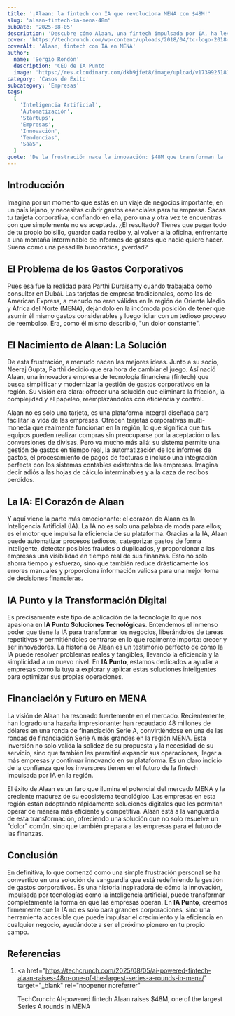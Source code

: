 ```yaml
---
title: '¡Alaan: la fintech con IA que revoluciona MENA con $48M!'
slug: 'alaan-fintech-ia-mena-48m'
pubDate: '2025-08-05'
description: 'Descubre cómo Alaan, una fintech impulsada por IA, ha levantado $48M para transformar la gestión de gastos corporativos en la región MENA, eliminando burocracia y optimizando finanzas.'
cover: 'https://techcrunch.com/wp-content/uploads/2018/04/tc-logo-2018-square-reverse2x.png'
coverAlt: 'Alaan, fintech con IA en MENA'
author:
  name: 'Sergio Rondón'
  description: 'CEO de IA Punto'
  image: 'https://res.cloudinary.com/dkb9jfet8/image/upload/v1739925181/sergio_gdcaeh.png'
category: 'Casos de Éxito'
subcategory: 'Empresas'
tags:
  [
    'Inteligencia Artificial',
    'Automatización',
    'Startups',
    'Empresas',
    'Innovación',
    'Tendencias',
    'SaaS',
  ]
quote: 'De la frustración nace la innovación: $48M que transforman la fintech en MENA.'
---
```


<h2 id="introduccion">Introducción</h2>

Imagina por un momento que estás en un viaje de negocios importante, en un país lejano, y necesitas cubrir gastos esenciales para tu empresa. Sacas tu tarjeta corporativa, confiando en ella, pero una y otra vez te encuentras con que simplemente no es aceptada. ¿El resultado? Tienes que pagar todo de tu propio bolsillo, guardar cada recibo y, al volver a la oficina, enfrentarte a una montaña interminable de informes de gastos que nadie quiere hacer. Suena como una pesadilla burocrática, ¿verdad?

<h2 id="el-problema-de-los-gastos-corporativos">
  El Problema de los Gastos Corporativos
</h2>

Pues esa fue la realidad para Parthi Duraisamy cuando trabajaba como consultor en Dubái. Las tarjetas de empresa tradicionales, como las de American Express, a menudo no eran válidas en la región de Oriente Medio y África del Norte (MENA), dejándolo en la incómoda posición de tener que asumir él mismo gastos considerables y luego lidiar con un tedioso proceso de reembolso. Era, como él mismo describió, "un dolor constante".

<h2 id="el-nacimiento-de-alaan-la-solucion">
  El Nacimiento de Alaan: La Solución
</h2>

De esta frustración, a menudo nacen las mejores ideas. Junto a su socio, Neeraj Gupta, Parthi decidió que era hora de cambiar el juego. Así nació Alaan, una innovadora empresa de tecnología financiera (fintech) que busca simplificar y modernizar la gestión de gastos corporativos en la región. Su visión era clara: ofrecer una solución que eliminara la fricción, la complejidad y el papeleo, reemplazándolos con eficiencia y control.

Alaan no es solo una tarjeta, es una plataforma integral diseñada para facilitar la vida de las empresas. Ofrecen tarjetas corporativas multi-moneda que realmente funcionan en la región, lo que significa que tus equipos pueden realizar compras sin preocuparse por la aceptación o las conversiones de divisas. Pero va mucho más allá: su sistema permite una gestión de gastos en tiempo real, la automatización de los informes de gastos, el procesamiento de pagos de facturas e incluso una integración perfecta con los sistemas contables existentes de las empresas. Imagina decir adiós a las hojas de cálculo interminables y a la caza de recibos perdidos.

<h2 id="la-ia-el-corazon-de-alaan">La IA: El Corazón de Alaan</h2>

Y aquí viene la parte más emocionante: el corazón de Alaan es la Inteligencia Artificial (IA). La IA no es solo una palabra de moda para ellos; es el motor que impulsa la eficiencia de su plataforma. Gracias a la IA, Alaan puede automatizar procesos tediosos, categorizar gastos de forma inteligente, detectar posibles fraudes o duplicados, y proporcionar a las empresas una visibilidad en tiempo real de sus finanzas. Esto no solo ahorra tiempo y esfuerzo, sino que también reduce drásticamente los errores manuales y proporciona información valiosa para una mejor toma de decisiones financieras.

<h2 id="ia-punto-y-la-transformacion-digital">
  IA Punto y la Transformación Digital
</h2>

Es precisamente este tipo de aplicación de la tecnología lo que nos apasiona en <strong>IA Punto Soluciones Tecnológicas</strong>. Entendemos el inmenso poder que tiene la IA para transformar los negocios, liberándolos de tareas repetitivas y permitiéndoles centrarse en lo que realmente importa: crecer y ser innovadores. La historia de Alaan es un testimonio perfecto de cómo la IA puede resolver problemas reales y tangibles, llevando la eficiencia y la simplicidad a un nuevo nivel. En <strong>IA Punto</strong>, estamos dedicados a ayudar a empresas como la tuya a explorar y aplicar estas soluciones inteligentes para optimizar sus propias operaciones.

<h2 id="financiacion-y-futuro-en-mena">Financiación y Futuro en MENA</h2>

La visión de Alaan ha resonado fuertemente en el mercado. Recientemente, han logrado una hazaña impresionante: han recaudado 48 millones de dólares en una ronda de financiación Serie A, convirtiéndose en una de las rondas de financiación Serie A más grandes en la región MENA. Esta inversión no solo valida la solidez de su propuesta y la necesidad de su servicio, sino que también les permitirá expandir sus operaciones, llegar a más empresas y continuar innovando en su plataforma. Es un claro indicio de la confianza que los inversores tienen en el futuro de la fintech impulsada por IA en la región.

El éxito de Alaan es un faro que ilumina el potencial del mercado MENA y la creciente madurez de su ecosistema tecnológico. Las empresas en esta región están adoptando rápidamente soluciones digitales que les permitan operar de manera más eficiente y competitiva. Alaan está a la vanguardia de esta transformación, ofreciendo una solución que no solo resuelve un "dolor" común, sino que también prepara a las empresas para el futuro de las finanzas.

<h2 id="conclusion">Conclusión</h2>

En definitiva, lo que comenzó como una simple frustración personal se ha convertido en una solución de vanguardia que está redefiniendo la gestión de gastos corporativos. Es una historia inspiradora de cómo la innovación, impulsada por tecnologías como la inteligencia artificial, puede transformar completamente la forma en que las empresas operan. En <strong>IA Punto</strong>, creemos firmemente que la IA no es solo para grandes corporaciones, sino una herramienta accesible que puede impulsar el crecimiento y la eficiencia en cualquier negocio, ayudándote a ser el próximo pionero en tu propio campo.

<h2 id="referencias">Referencias</h2>

1.  <a
      href="https://techcrunch.com/2025/08/05/ai-powered-fintech-alaan-raises-48m-one-of-the-largest-series-a-rounds-in-mena/"
      target="_blank"
      rel="noopener noreferrer"
    >
      TechCrunch: AI-powered fintech Alaan raises $48M, one of the largest
      Series A rounds in MENA
    </a>
